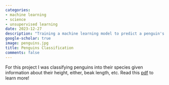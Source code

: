```yaml
---
categories:
- machine learning
- science
- unsupervised learning
date: 2023-12-27
description: "Training a machine learning model to predict a penguin's species given information about it's physical characteristics and other data."
google-scholar: true
image: penguins.jpg
title: Penguins Classification
comments: false
---
```


For this project I was classifying penguins into their species given information about their height, either, beak length, etc. Read this [pdf](/Final_project-3.pdf "pdf") to learn more!